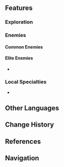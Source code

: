 {{Stub|Information and media needed}}
{{Location Infobox
|image        = Realm of Khab.png
|type         = Point of Interest
|region       = Sumeru
|subregion    = Dharma Forest
|area         = Lokapala Jungle
}}
{{Location Intro|description=<p>It is said that the Realm of Khab is the convergence of the memories of [[Traveler's Sibling|Nara Varuna]] and [[Aranara]], becoming the place where the dreams of the [[Barsam Flower]] gather.<ref>{{Ref/Quest|Risen Moon Chapter}}</ref></p>}}

==Features==
===Exploration===
===Enemies===
====Common Enemies====
{{Column|2|
*{{Enemy|}}
}}

====Elite Enemies====
* {{Enemy|}}

===Local Specialties===
* {{Item|}}

==Other Languages==
{{Other Languages
|en      = Realm of Khab
|zhs     = 呿波境
|zhs_rm  = Qùbō-jìng
|zht     = 呿波境
|zht_rm  = Qùbō-jìng
|zh_tl   = 
|ja      = チューバ境
|ja_rm   = Chuuba-kyou
|ja_tl   = Boundary of Khab
|ko      = 카브의 {{tt|경지|境地}}
|ko_rm   = Kabeu-ui Gyeongji
|ko_tl   = Land of Khab
|es      = Reino Khab
|es_tl   = Khab Kingdom
|fr      = Royaume de Khab
|fr_tl   = Realm of Khab
|ru      = Королевство Кхаб
|ru_tl   = Kingdom of Khab
|th      = ดินแดนแห่ง Khab
|th_rm   = Dindaen haeng Khab
|th_tl   = Realm of Khab
|vi      = Vùng Khab
|vi_tl   = 
|de      = Khab-Reich
|de_tl   = Khab Realm
|id      = Realm of Khab
|pt      = Reino de Khab
|pt_tl   = 
|tr      = 
|tr_tl   = 
|it      = 
|it_tl   = 
}}

==Change History==
{{Change History|3.0}}

==References==
{{Reflist}}

==Navigation==
{{PoI Navbox|Sumeru}}